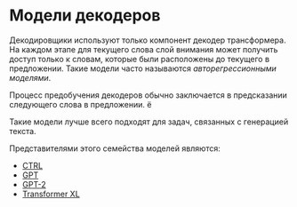 # Модели декодеров

<CourseFloatingBanner
    chapter={1}
    classNames="absolute z-10 right-0 top-0"
/>

<Youtube id="d_ixlCubqQw" />

Декодировщики используют только компонент декодер трансформера. На каждом этапе для текущего слова слой внимания может получить доступ только к словам, которые были расположены до текущего в предложении. Такие модели часто называются *авторегрессионными моделями*.

Процесс предобучения декодеров обычно заключается в предсказании следующего слова в предложении. ё

Такие модели лучше всего подходят для задач, связанных с генерацией текста. 

Представителями этого семейства моделей являются:

- [CTRL](https://huggingface.co/transformers/model_doc/ctrl.html)
- [GPT](https://huggingface.co/transformers/model_doc/gpt.html)
- [GPT-2](https://huggingface.co/transformers/model_doc/gpt2.html)
- [Transformer XL](https://huggingface.co/transformers/model_doc/transformerxl.html)
